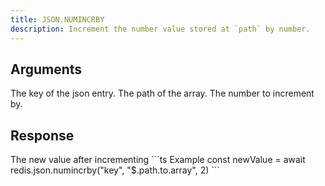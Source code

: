 ```yaml
---
title: JSON.NUMINCRBY
description: Increment the number value stored at `path` by number.
---
```


## Arguments

<ParamField body="key" type="string" required>
    The key of the json entry.
</ParamField>
<ParamField body="path" type="string" default="$">
    The path of the array.
</ParamField>




<ParamField body="increment" type="number" required>
    The number to increment by.
</ParamField>


## Response

<ResponseField type="integer" required>
  The new value after incrementing
</ResponseField>

<RequestExample>
```ts Example
const newValue = await redis.json.numincrby("key", "$.path.to.array", 2)
```
</RequestExample>
